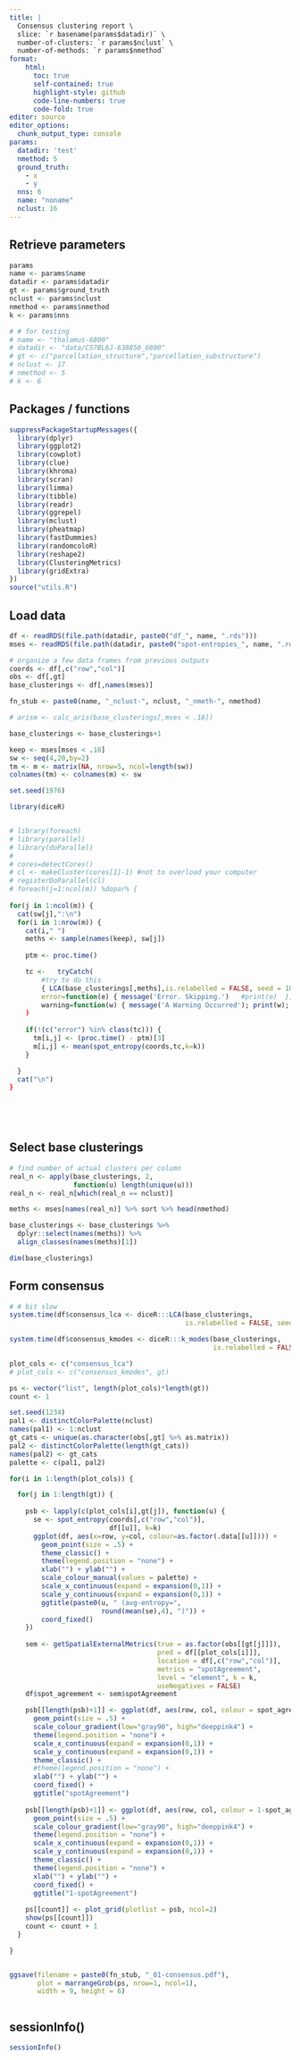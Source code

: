 ```yaml
---
title: |
  Consensus clustering report \
  slice: `r basename(params$datadir)` \
  number-of-clusters: `r params$nclust` \
  number-of-methods: `r params$nmethod`
format: 
    html:
      toc: true
      self-contained: true
      highlight-style: github
      code-line-numbers: true
      code-fold: true
editor: source
editor_options: 
  chunk_output_type: console
params:
  datadir: 'test'
  nmethod: 5
  ground_truth:
    - x
    - y
  nns: 6
  name: "noname"
  nclust: 16
---
```


## Retrieve parameters

```r
params
name <- params$name
datadir <- params$datadir
gt <- params$ground_truth
nclust <- params$nclust
nmethod <- params$nmethod
k <- params$nns

# # for testing
# name <- "thalamus-6800"
# datadir <- "data/C57BL6J-638850_6800"
# gt <- c("parcellation_structure","parcellation_substructure")
# nclust <- 17
# nmethod <- 5
# k <- 6

```

## Packages / functions

```r
suppressPackageStartupMessages({
  library(dplyr)
  library(ggplot2)
  library(cowplot)
  library(clue)
  library(khroma)
  library(scran)
  library(limma)
  library(tibble)
  library(readr)
  library(ggrepel)
  library(mclust)
  library(pheatmap)
  library(fastDummies)
  library(randomcoloR)
  library(reshape2)
  library(ClusteringMetrics)
  library(gridExtra)
})
source("utils.R")
```


## Load data

```r

df <- readRDS(file.path(datadir, paste0("df_", name, ".rds")))
mses <- readRDS(file.path(datadir, paste0("spot-entropies_", name, ".rds")))

# organize a few data frames from previous outputs
coords <- df[,c("row","col")]
obs <- df[,gt]
base_clusterings <- df[,names(mses)]

fn_stub <- paste0(name, "_nclust-", nclust, "_nmeth-", nmethod)

# arism <- calc_aris(base_clusterings[,mses < .18])

base_clusterings <- base_clusterings+1

keep <- mses[mses < .18]
sw <- seq(4,20,by=2)
tm <- m <- matrix(NA, nrow=5, ncol=length(sw))
colnames(tm) <- colnames(m) <- sw

set.seed(1976)

library(diceR)


# library(foreach)
# library(parallel)
# library(doParallel)
# 
# cores=detectCores()
# cl <- makeCluster(cores[1]-1) #not to overload your computer
# registerDoParallel(cl)
# foreach(j=1:ncol(m)) %dopar% {
  
for(j in 1:ncol(m)) {
  cat(sw[j],":\n")
  for(i in 1:nrow(m)) {
    cat(i," ")
    meths <- sample(names(keep), sw[j])
    
    ptm <- proc.time()

    tc <-   tryCatch(
        #try to do this
        { LCA(base_clusterings[,meths],is.relabelled = FALSE, seed = 100)},
        error=function(e) { message('Error. Skipping.')   #print(e)  },
        warning=function(w) { message('A Warning Occurred'); print(w); return(NA) }
    )
    
    if(!(c("error") %in% class(tc))) {
      tm[i,j] <- (proc.time() - ptm)[3]
      m[i,j] <- mean(spot_entropy(coords,tc,k=k))
    }

  }
  cat("\n")
}


        
        

```


## Select base clusterings

```r

# find number of actual clusters per column
real_n <- apply(base_clusterings, 2, 
                function(u) length(unique(u)))
real_n <- real_n[which(real_n == nclust)]

meths <- mses[names(real_n)] %>% sort %>% head(nmethod)

base_clusterings <- base_clusterings %>%
  dplyr::select(names(meths)) %>%
  align_classes(names(meths)[1])

dim(base_clusterings)

```

## Form consensus

```r

# # bit slow
system.time(df$consensus_lca <- diceR:::LCA(base_clusterings,
                                            is.relabelled = FALSE, seed = 100))

system.time(df$consensus_kmodes <- diceR:::k_modes(base_clusterings,
                                                   is.relabelled = FALSE, seed = 1))

plot_cols <- c("consensus_lca")
# plot_cols <- c("consensus_kmodes", gt)

ps <- vector("list", length(plot_cols)*length(gt))
count <- 1

set.seed(1234)
pal1 <- distinctColorPalette(nclust)
names(pal1) <- 1:nclust
gt_cats <- unique(as.character(obs[,gt] %>% as.matrix))
pal2 <- distinctColorPalette(length(gt_cats))
names(pal2) <- gt_cats
palette <- c(pal1, pal2)

for(i in 1:length(plot_cols)) {

  for(j in 1:length(gt)) {
    
    psb <- lapply(c(plot_cols[i],gt[j]), function(u) {
      se <- spot_entropy(coords[,c("row","col")],
                         df[[u]], k=k)
      ggplot(df, aes(x=row, y=col, colour=as.factor(.data[[u]]))) +
        geom_point(size = .5) +
        theme_classic() +
        theme(legend.position = "none") +
        xlab("") + ylab("") +
        scale_colour_manual(values = palette) +
        scale_x_continuous(expand = expansion(0,1)) +
        scale_y_continuous(expand = expansion(0,1)) +
        ggtitle(paste0(u, " (avg-entropy=",
                       round(mean(se),4), ")")) +
        coord_fixed()
    })
    
    sem <- getSpatialExternalMetrics(true = as.factor(obs[[gt[j]]]),
                                     pred = df[[plot_cols[i]]],
                                     location = df[,c("row","col")],
                                     metrics = "spotAgreement",
                                     level = "element", k = k,
                                     useNegatives = FALSE)
    df$spot_agreement <- sem$spotAgreement

    psb[[length(psb)+1]] <- ggplot(df, aes(row, col, colour = spot_agreement)) + 
      geom_point(size = .5) + 
      scale_colour_gradient(low="gray90", high="deeppink4") +
      theme(legend.position = "none") +
      scale_x_continuous(expand = expansion(0,1)) +
      scale_y_continuous(expand = expansion(0,1)) +
      theme_classic() +
      #theme(legend.position = "none") +
      xlab("") + ylab("") +
      coord_fixed() +
      ggtitle("spotAgreement")
    
    psb[[length(psb)+1]] <- ggplot(df, aes(row, col, colour = 1-spot_agreement)) + 
      geom_point(size = .5) +
      scale_colour_gradient(low="gray90", high="deeppink4") +
      theme(legend.position = "none") +
      scale_x_continuous(expand = expansion(0,1)) +
      scale_y_continuous(expand = expansion(0,1)) +
      theme_classic() +
      theme(legend.position = "none") +
      xlab("") + ylab("") +
      coord_fixed() +
      ggtitle("1-spotAgreement")
    
    ps[[count]] <- plot_grid(plotlist = psb, ncol=2)
    show(ps[[count]])
    count <- count + 1
  }

}


ggsave(filename = paste0(fn_stub, "_01-consensus.pdf"),
       plot = marrangeGrob(ps, nrow=1, ncol=1),
       width = 9, height = 6)

```

```r


```

## sessionInfo()

```r
sessionInfo()
```

